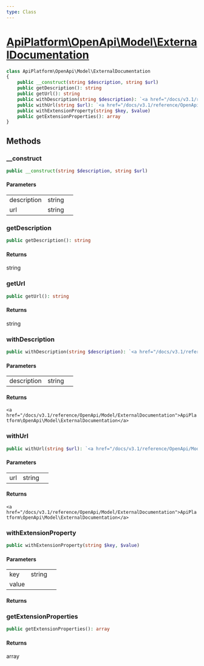 ```yaml
---
type: Class
---
```


# [ApiPlatform\OpenApi\Model\ExternalDocumentation](/docs/v3.1/reference/OpenApi/Model/ExternalDocumentation)



```php
class ApiPlatform\OpenApi\Model\ExternalDocumentation
{
    public __construct(string $description, string $url)
    public getDescription(): string
    public getUrl(): string
    public withDescription(string $description): `<a href="/docs/v3.1/reference/OpenApi/Model/ExternalDocumentation">ApiPlatform\OpenApi\Model\ExternalDocumentation</a>`
    public withUrl(string $url): `<a href="/docs/v3.1/reference/OpenApi/Model/ExternalDocumentation">ApiPlatform\OpenApi\Model\ExternalDocumentation</a>`
    public withExtensionProperty(string $key, $value)
    public getExtensionProperties(): array
}
```
## Methods

### __construct



```php
public __construct(string $description, string $url)
```

#### Parameters

<table><tbody>
<tr><td>description</td><td>string</td><td></td></tr><tr><td>url</td><td>string</td><td></td></tr>
</tbody>
</table>

### getDescription



```php
public getDescription(): string
```

#### Returns

string

### getUrl



```php
public getUrl(): string
```

#### Returns

string

### withDescription



```php
public withDescription(string $description): `<a href="/docs/v3.1/reference/OpenApi/Model/ExternalDocumentation">ApiPlatform\OpenApi\Model\ExternalDocumentation</a>`
```

#### Parameters

<table><tbody>
<tr><td>description</td><td>string</td><td></td></tr>
</tbody>
</table>

#### Returns

`<a href="/docs/v3.1/reference/OpenApi/Model/ExternalDocumentation">ApiPlatform\OpenApi\Model\ExternalDocumentation</a>`

### withUrl



```php
public withUrl(string $url): `<a href="/docs/v3.1/reference/OpenApi/Model/ExternalDocumentation">ApiPlatform\OpenApi\Model\ExternalDocumentation</a>`
```

#### Parameters

<table><tbody>
<tr><td>url</td><td>string</td><td></td></tr>
</tbody>
</table>

#### Returns

`<a href="/docs/v3.1/reference/OpenApi/Model/ExternalDocumentation">ApiPlatform\OpenApi\Model\ExternalDocumentation</a>`

### withExtensionProperty



```php
public withExtensionProperty(string $key, $value)
```

#### Parameters

<table><tbody>
<tr><td>key</td><td>string</td><td></td></tr><tr><td>value</td><td></td><td></td></tr>
</tbody>
</table>

#### Returns



### getExtensionProperties



```php
public getExtensionProperties(): array
```

#### Returns

array
